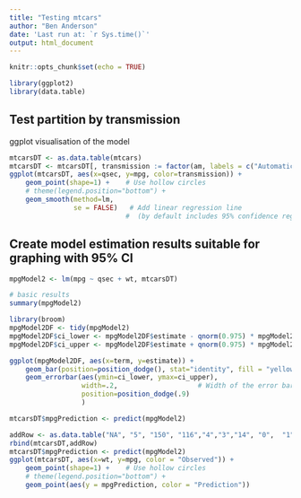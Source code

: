 ```yaml
---
title: "Testing mtcars"
author: "Ben Anderson"
date: 'Last run at: `r Sys.time()`'
output: html_document
---
```


```r
knitr::opts_chunk$set(echo = TRUE)

library(ggplot2)
library(data.table)
```

## Test partition by transmission

ggplot visualisation of the model
```r
mtcarsDT <- as.data.table(mtcars)
mtcarsDT <- mtcarsDT[, transmission := factor(am, labels = c("Automatic", "Manual"))]
ggplot(mtcarsDT, aes(x=qsec, y=mpg, color=transmission)) +
    geom_point(shape=1) +    # Use hollow circles
    # theme(legend.position="bottom") +
    geom_smooth(method=lm,
                se = FALSE)   # Add linear regression line 
                             #  (by default includes 95% confidence region)
```

## Create model estimation results suitable for graphing with 95% CI

```r
mpgModel2 <- lm(mpg ~ qsec + wt, mtcarsDT)

# basic results
summary(mpgModel2)

library(broom)    
mpgModel2DF <- tidy(mpgModel2)
mpgModel2DF$ci_lower <- mpgModel2DF$estimate - qnorm(0.975) * mpgModel2DF$std.error
mpgModel2DF$ci_upper <- mpgModel2DF$estimate + qnorm(0.975) * mpgModel2DF$std.error

ggplot(mpgModel2DF, aes(x=term, y=estimate)) + 
    geom_bar(position=position_dodge(), stat="identity", fill = "yellowgreen") +
    geom_errorbar(aes(ymin=ci_lower, ymax=ci_upper),
                  width=.2,                    # Width of the error bars
                  position=position_dodge(.9)
                  )
```

```r
mtcarsDT$mpgPrediction <- predict(mpgModel2)

addRow <- as.data.table("NA", "5", "150", "116","4","3","14", "0",  "1",    "4",    "3",       "Manual")
rbind(mtcarsDT,addRow)
mtcarsDT$mpgPrediction <- predict(mpgModel2)
ggplot(mtcarsDT, aes(x=wt, y=mpg, color = "Observed")) +
    geom_point(shape=1) +    # Use hollow circles
    # theme(legend.position="bottom") +
    geom_point(aes(y = mpgPrediction, color = "Prediction"))
```
